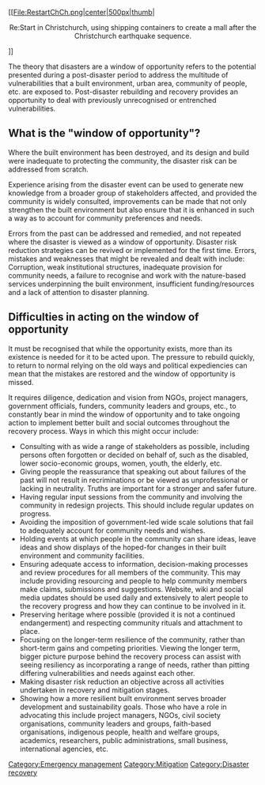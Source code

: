 [[File:RestartChCh.png|center|500px|thumb|<center>Re:Start in Christchurch, using shipping containers to create a mall after the Christchurch earthquake sequence.</center>]]

The theory that disasters are a window of opportunity refers to the potential presented during a post-disaster period to address the multitude of vulnerabilities that a built environment, urban area, community of people, etc. are exposed to. Post-disaster rebuilding and recovery provides an opportunity to deal with previously unrecognised or entrenched vulnerabilities.

== What is the "window of opportunity"? ==
Where the built environment has been destroyed, and its design and build were inadequate to protecting the community, the disaster risk can be addressed from scratch.

Experience arising from the disaster event can be used to generate new knowledge from a broader group of stakeholders affected, and provided the community is widely consulted, improvements can be made that not only strengthen the built environment but also ensure that it is enhanced in such a way as to account for community preferences and needs.

Errors from the past can be addressed and remedied, and not repeated where the disaster is viewed as a window of opportunity. Disaster risk reduction strategies can be revived or implemented for the first time. Errors, mistakes and weaknesses that might be revealed and dealt with include: Corruption, weak institutional structures, inadequate provision for community needs, a failure to recognise and work with the nature-based services underpinning the built environment, insufficient funding/resources and a lack of attention to disaster planning.

== Difficulties in acting on the window of opportunity ==
It must be recognised that while the opportunity exists, more than its existence is needed for it to be acted upon. The pressure to rebuild quickly, to return to normal relying on the old ways and political expediencies can mean that the mistakes are restored and the window of opportunity is missed. 

It requires diligence, dedication and vision from NGOs, project managers, government officials, funders, community leaders and groups, etc., to constantly bear in mind the window of opportunity and to take ongoing action to implement better built and social outcomes throughout the recovery process. Ways in which this might occur include:

*Consulting with as wide a range of stakeholders as possible, including persons often forgotten or decided on behalf of, such as the disabled, lower socio-economic groups, women, youth, the elderly, etc.
*Giving people the reassurance that speaking out about failures of the past will not result in recriminations or be viewed as unprofessional or lacking in neutrality. Truths are important for a stronger and safer future.
*Having regular input sessions from the community and involving the community in redesign projects. This should include regular updates on progress.
*Avoiding the imposition of government-led wide scale solutions that fail to adequately account for community needs and wishes.
*Holding events at which people in the community can share ideas, leave ideas and show displays of the hoped-for changes in their built environment and community facilities.
*Ensuring adequate access to information, decision-making processes and review procedures for all members of the community. This may include providing resourcing and people to help community members make claims, submissions and suggestions. Website, wiki and social media updates should be used daily and extensively to alert people to the recovery progress and how they can continue to be involved in it.
*Preserving heritage where possible (provided it is not a continued endangerment) and respecting community rituals and attachment to place.
*Focusing on the longer-term resilience of the community, rather than short-term gains and competing priorities. Viewing the longer term, bigger picture purpose behind the recovery process can assist with seeing resiliency as incorporating a range of needs, rather than pitting differing vulnerabilities and needs against each other.
*Making disaster risk reduction an objective across all activities undertaken in recovery and mitigation stages.
*Showing how a more resilient built environment serves broader development and sustainability goals. Those who have a role in advocating this include project managers, NGOs, civil society organisations, community leaders and groups, faith-based organisations, indigenous people, health and welfare groups, academics, researchers, public administrations, small business, international agencies, etc.


[[Category:Emergency management]]
[[Category:Mitigation]]
[[Category:Disaster recovery]]
